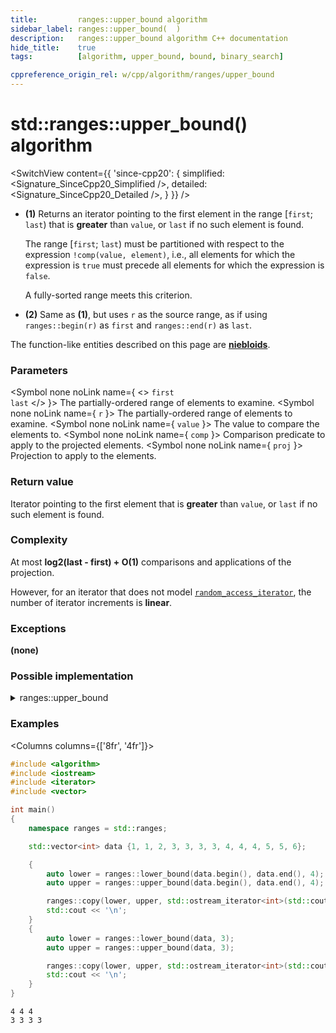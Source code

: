 ```yaml
---
title:         ranges::upper_bound algorithm
sidebar_label: ranges::upper_bound(  )
description:   ranges::upper_bound algorithm C++ documentation
hide_title:    true
tags:          [algorithm, upper_bound, bound, binary_search]

cppreference_origin_rel: w/cpp/algorithm/ranges/upper_bound
---
```



<!----------------- Codes ---------------------->


# std::ranges::upper_bound() algorithm

<SwitchView content={{
	'since-cpp20': {
		simplified:	<Signature_SinceCpp20_Simplified />,
		detailed:	<Signature_SinceCpp20_Detailed />,
	}
}} />

- **(1)** Returns an iterator pointing to the first element in the range [`first`; `last`) that is **greater** than `value`,
  or `last` if no such element is found.

  The range [`first`; `last`) must be partitioned with respect to the expression `!comp(value, element)`, i.e.,
  all elements for which the expression is `true` must precede all elements for which the expression is `false`.

  A fully-sorted range meets this criterion.

- **(2)** Same as **(1)**, but uses `r` as the source range, as if using `ranges::begin(r)` as `first` and `ranges::end(r)` as `last`.

The function-like entities described on this page are [**niebloids**](/docs/std/algo/niebloids).

### Parameters

<SymbolTable>

  <Symbol none noLink name={ <> <code>first</code> <br/> <code>last</code> </> }>
    The partially-ordered range of elements to examine.
  </Symbol>
  <Symbol none noLink name={ <code>r</code> }>
    The partially-ordered range of elements to examine.
  </Symbol>
  <Symbol none noLink name={ <code>value</code> }>
    The value to compare the elements to.
  </Symbol>
  <Symbol none noLink name={ <code>comp</code> }>
    Comparison predicate to apply to the projected elements.
  </Symbol>
  <Symbol none noLink name={ <code>proj</code> }>
    Projection to apply to the elements.
  </Symbol>

</SymbolTable>

### Return value

Iterator pointing to the first element that is **greater** than `value`, or `last` if no such element is found.

### Complexity

At most **log2(last - first) + O(1)** comparisons and applications of the projection.

However, for an iterator that does not model [`random_access_iterator`](#), the number of iterator increments is **linear**.

### Exceptions

**(none)**

### Possible implementation

<details>
<summary>ranges::upper_bound</summary>

```cpp
struct upper_bound_fn
{
    template<std::forward_iterator I, std::sentinel_for<I> S,
             class T, class Proj = std::identity,
             std::indirect_strict_weak_order<
                 const T*,
                 std::projected<I, Proj>> Comp = ranges::less>
    constexpr I operator()(I first, S last, const T& value,
                           Comp comp = {}, Proj proj = {}) const
    {
        I it;
        std::iter_difference_t<I> count, step;
        count = ranges::distance(first, last);

        while (count > 0)
        {
            it = first;
            step = count / 2;
            ranges::advance(it, step, last);
            if (!comp(value, std::invoke(proj, *it)))
            {
                first = ++it;
                count -= step + 1;
            }
            else
                count = step;
        }
        return first;
    }

    template<ranges::forward_range R, class T, class Proj = std::identity,
             std::indirect_strict_weak_order<
                 const T*,
                 std::projected<ranges::iterator_t<R>, Proj>> Comp = ranges::less>
    constexpr ranges::borrowed_iterator_t<R>
        operator()(R&& r, const T& value, Comp comp = {}, Proj proj = {}) const
    {
        return (*this)(ranges::begin(r), ranges::end(r), value,
                       std::ref(comp), std::ref(proj));
    }
};

inline constexpr upper_bound_fn upper_bound;
```

</details>

### Examples

<Columns columns={['8fr', '4fr']}>
<div>

```cpp title='Main.cpp' showLineNumbers
#include <algorithm>
#include <iostream>
#include <iterator>
#include <vector>

int main()
{
    namespace ranges = std::ranges;

    std::vector<int> data {1, 1, 2, 3, 3, 3, 3, 4, 4, 4, 5, 5, 6};

    {
        auto lower = ranges::lower_bound(data.begin(), data.end(), 4);
        auto upper = ranges::upper_bound(data.begin(), data.end(), 4);

        ranges::copy(lower, upper, std::ostream_iterator<int>(std::cout, " "));
        std::cout << '\n';
    }
    {
        auto lower = ranges::lower_bound(data, 3);
        auto upper = ranges::upper_bound(data, 3);

        ranges::copy(lower, upper, std::ostream_iterator<int>(std::cout, " "));
        std::cout << '\n';
    }
}
```

</div>
<div>

```plaintext title="Output"
4 4 4
3 3 3 3
```

</div>
</Columns>
